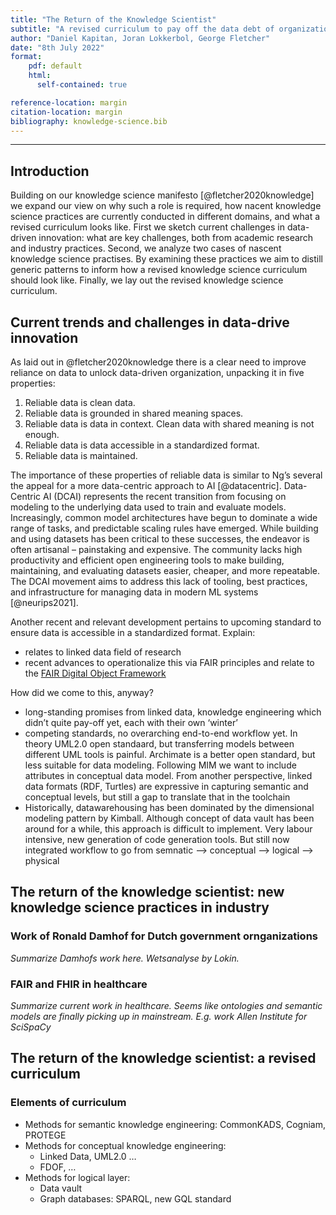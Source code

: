 ```yaml
---
title: "The Return of the Knowledge Scientist"
subtitle: "A revised curriculum to pay off the data debt of organizations and democratize data"
author: "Daniel Kapitan, Joran Lokkerbol, George Fletcher"
date: "8th July 2022"
format:
    pdf: default
    html: 
      self-contained: true

reference-location: margin
citation-location: margin
bibliography: knowledge-science.bib
---
```

---

## Introduction

Building on our knowledge science manifesto [@fletcher2020knowledge] we expand our view on why such a role is required, how nacent knowledge science practices are currently conducted in different domains, and what a revised curriculum looks like. First we sketch current challenges in data-driven innovation: what are key challenges, both from academic research and industry practices. Second, we analyze two cases of nascent knowledge science practises. By examining these practices we aim to distill generic patterns to inform how a revised knowledge science curriculum should look like. Finally, we lay out the revised knowledge science curriculum.

## Current trends and challenges in data-drive innovation

As laid out in @fletcher2020knowledge there is a clear need to improve reliance on data to unlock data-driven organization, unpacking it in five properties:

1. Reliable data is clean data.
2. Reliable data is grounded in shared meaning spaces.
3. Reliable data is data in context. Clean data with shared meaning is not enough.
4. Reliable data is data accessible in a standardized format.
5. Reliable data is maintained.

The importance of these properties of reliable data is similar to Ng's several the appeal for a more data-centric approach to AI [@datacentric]. Data-Centric AI (DCAI) represents the recent transition from focusing on modeling to the underlying data used to train and evaluate models. Increasingly, common model architectures have begun to dominate a wide range of tasks, and predictable scaling rules have emerged. While building and using datasets has been critical to these successes, the endeavor is often artisanal -- painstaking and expensive. The community lacks high productivity and efficient open engineering tools to make building, maintaining, and evaluating datasets easier, cheaper, and more repeatable. The DCAI movement aims to address this lack of tooling, best practices, and infrastructure for managing data in modern ML systems [@neurips2021].

Another recent and relevant development pertains to upcoming standard to ensure data is accessible in a standardized format. Explain:

- relates to linked data field of research
- recent advances to operationalize this via  FAIR principles and relate to the [FAIR Digital Object Framework](https://fairdigitalobjectframework.org/)

How did we come to this, anyway?

- long-standing promises from linked data, knowledge engineering which didn't quite pay-off yet, each with their own 'winter'
- competing standards, no overarching end-to-end workflow yet. In theory UML2.0 open standaard, but transferring models between different UML tools is painful. Archimate is a better open standard, but less suitable for data modeling. Following MIM we want to include attributes in conceptual data model. From another perspective, linked data formats (RDF, Turtles) are expressive in capturing semantic and conceptual levels, but still a gap to translate that in the toolchain
- Historically, datawarehousing has been dominated by the dimensional modeling pattern by Kimball. Although concept of data vault has been around for a while, this approach is difficult to implement. Very labour intensive, new generation of code generation tools. But still now integrated workflow to go from semnatic --> conceptual --> logical --> physical

## The return of the knowledge scientist: new knowledge science practices in industry

### Work of Ronald Damhof for Dutch government ornganizations

_Summarize Damhofs work here. Wetsanalyse by Lokin._

### FAIR and FHIR in healthcare

_Summarize current work in healthcare. Seems like ontologies and semantic models are finally picking up in mainstream. E.g. work Allen Institute for SciSpaCy_


## The return of the knowledge scientist: a revised curriculum

### Elements of curriculum

- Methods for semantic knowledge engineering: CommonKADS, Cogniam, PROTEGE
- Methods for conceptual knowledge engineering:
  - Linked Data, UML2.0 ...
  - FDOF, ...
- Methods for logical layer:
  - Data vault
  - Graph databases: SPARQL, new GQL standard





